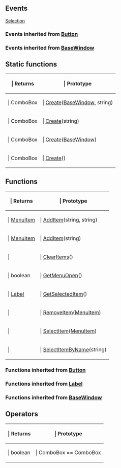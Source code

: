 ==Events==

{{Lua/Events_Prefix}}

[[Lua/Client/ComboBox/Events/Selection|Selection]]

===Events inherited from [[Lua/Client/Button|Button]]===

{{Lua/Client/Button/Events}}

===Events inherited from [[Lua/Client/BaseWindow|BaseWindow]]===

{{Lua/Client/BaseWindow/Events}}

{{Lua/Events_Suffix}}

==Static functions==

{{Lua/Table_Prefix}}
{| {{Lua/Table_Header}}
!{{Lua/Column_Style/Returns_List}} | Returns
!{{Lua/Column_Style/Prototype_List}} | Prototype
|-
|{{Lua/Cell_Style/Returns_List}} | ComboBox
|{{Lua/Cell_Style/Prototype_List}} | [[Lua/Client/ComboBox/Static Functions/Create|Create]]([[Lua/Client/BaseWindow|BaseWindow]], string)
|-
|{{Lua/Cell_Style/Returns_List}} | ComboBox
|{{Lua/Cell_Style/Prototype_List}} | [[Lua/Client/ComboBox/Static Functions/Create|Create]](string)
|-
|{{Lua/Cell_Style/Returns_List}} | ComboBox
|{{Lua/Cell_Style/Prototype_List}} | [[Lua/Client/ComboBox/Static Functions/Create|Create]]([[Lua/Client/BaseWindow|BaseWindow]])
|-
|{{Lua/Cell_Style/Returns_List}} | ComboBox
|{{Lua/Cell_Style/Prototype_List}} | [[Lua/Client/ComboBox/Static Functions/Create|Create]]()
|} {{Lua/Table_Suffix}}

==Functions==

{{Lua/Table_Prefix}}
{| {{Lua/Table_Header}}
!{{Lua/Column_Style/Returns_List}} | Returns
!{{Lua/Column_Style/Prototype_List}} | Prototype
|-
|{{Lua/Cell_Style/Returns_List}} | [[Lua/Client/MenuItem|MenuItem]]
|{{Lua/Cell_Style/Prototype_List}} | [[Lua/Client/ComboBox/Functions/AddItem|AddItem]](string, string)
|-
|{{Lua/Cell_Style/Returns_List}} | [[Lua/Client/MenuItem|MenuItem]]
|{{Lua/Cell_Style/Prototype_List}} | [[Lua/Client/ComboBox/Functions/AddItem|AddItem]](string)
|-
|{{Lua/Cell_Style/Returns_List}} | 
|{{Lua/Cell_Style/Prototype_List}} | [[Lua/Client/ComboBox/Functions/ClearItems|ClearItems]]()
|-
|{{Lua/Cell_Style/Returns_List}} | boolean
|{{Lua/Cell_Style/Prototype_List}} | [[Lua/Client/ComboBox/Functions/GetMenuOpen|GetMenuOpen]]()
|-
|{{Lua/Cell_Style/Returns_List}} | [[Lua/Client/Label|Label]]
|{{Lua/Cell_Style/Prototype_List}} | [[Lua/Client/ComboBox/Functions/GetSelectedItem|GetSelectedItem]]()
|-
|{{Lua/Cell_Style/Returns_List}} | 
|{{Lua/Cell_Style/Prototype_List}} | [[Lua/Client/ComboBox/Functions/RemoveItem|RemoveItem]]([[Lua/Client/MenuItem|MenuItem]])
|-
|{{Lua/Cell_Style/Returns_List}} | 
|{{Lua/Cell_Style/Prototype_List}} | [[Lua/Client/ComboBox/Functions/SelectItem|SelectItem]]([[Lua/Client/MenuItem|MenuItem]])
|-
|{{Lua/Cell_Style/Returns_List}} | 
|{{Lua/Cell_Style/Prototype_List}} | [[Lua/Client/ComboBox/Functions/SelectItemByName|SelectItemByName]](string)
|} {{Lua/Table_Suffix}}

===Functions inherited from [[Lua/Client/Button|Button]]===

{{Lua/Client/Button/Functions}}

===Functions inherited from [[Lua/Client/Label|Label]]===

{{Lua/Client/Label/Functions}}

===Functions inherited from [[Lua/Client/BaseWindow|BaseWindow]]===

{{Lua/Client/BaseWindow/Functions}}

==Operators==

{{Lua/Table_Prefix}}
{| {{Lua/Table_Header}}
!{{Lua/Column_Style/Returns_List}} | Returns
!{{Lua/Column_Style/Prototype_List}} | Prototype
|-
|{{Lua/Cell_Style/Returns_List}} | boolean
|{{Lua/Cell_Style/Prototype_List}} | ComboBox == ComboBox
|} {{Lua/Table_Suffix}}